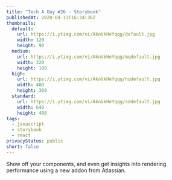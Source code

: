 ```yaml
---
title: "Tech A Day #26 - Storybook"
publishedAt: 2020-04-11T16:34:36Z
thumbnails:
  default:
    url: https://i.ytimg.com/vi/AknVkHeYqqg/default.jpg
    width: 120
    height: 90
  medium:
    url: https://i.ytimg.com/vi/AknVkHeYqqg/mqdefault.jpg
    width: 320
    height: 180
  high:
    url: https://i.ytimg.com/vi/AknVkHeYqqg/hqdefault.jpg
    width: 480
    height: 360
  standard:
    url: https://i.ytimg.com/vi/AknVkHeYqqg/sddefault.jpg
    width: 640
    height: 480
tags:
  - javascript
  - storybook
  - react
privacyStatus: public
short: false
---
```

  
Show off your components, and even get insights into rendering performance using a new addon from Atlassian.

